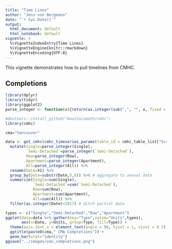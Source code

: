 ```yaml
---
title: "Time Lines"
author: "Jens von Bergmann"
date: "`r Sys.Date()`"
output:
  html_document: default
  html_notebook: default
vignette: >
  %\VignetteIndexEntry{Time Lines}
  %\VignetteEngine{knitr::rmarkdown}
  %\VignetteEncoding{UTF-8}
---
```


This vignette demonstrates how to pull timelines from CMHC.

## Completions

```r
library(dplyr)
library(tidyr)
library(ggplot2)
parse_integer <- function(x){return(as.integer(sub(",", "", x, fixed = TRUE)))}
```


```r
#devtools::install_github("mountainmath/cmhc")
library(cmhc)

cma="Vancouver"

data <- get_cmhc(cmhc_timeseries_params(table_id = cmhc_table_list["Scss Completions Time Seris"], geography_id = cmhc_geography_list[cma])) %>% # yes, CMHC sends down formatter numbers that need to be parsed
  mutate(Single=parse_integer(Single),
         `Semi-Detached`=parse_integer(`Semi-Detached`),
         Row=parse_integer(Row),
         Apartment=parse_integer(Apartment),
         All=parse_integer(All)) %>%
  rename(Date=X1) %>%
  group_by(Date=substr(Date,5,8)) %>% # aggregate to annual data
  summarize(Single=sum(Single),
            `Semi-Detached`=sum(`Semi-Detached`),
            Row=sum(Row),
            Apartment=sum(Apartment),
            All=sum(All)) %>%
  filter(as.integer(Date)<2017) # ditch partial data

types <- c("Single","Semi-Detached","Row","Apartment")
ggplot(data=data %>% gather(key="Type",value="Units",types), 
       aes(x=Date, y=Units, group=Type, fill=Type)) +
  theme(axis.text.x = element_text(angle = 90, hjust = 1, vjust = 0.5)) +
  ggtitle(paste0(cma," CMA Completions")) + 
  geom_bar(stat="identity")
ggsave("../images/van_completions.png")
```

